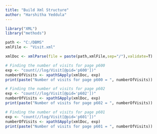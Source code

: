 ```yaml
---
title: "Build Xml Structure"
author: "Harshitha Yeddula"
---
```


```r
library("XML")
library("methods")

path <- "C:/DBMS"
xmlFile <- "Visit.xml"

xmlDoc <- xmlParse(file = paste(path,xmlFile,sep="/"),validate=T)
```

```r
# Finding the number of visits for page p600
exp <- "count(//log/Visit[@pid='p600'])"
numberOfVisits <- xpathSApply(xmlDoc, exp)
print(paste("Number of visits for page p600 = ", numberOfVisits))
```
```r
# Finding the number of visits for page p602
exp <- "count(//log/Visit[@pid='p602'])"
numberOfVisits <- xpathSApply(xmlDoc, exp)
print(paste("Number of visits for page p602 = ", numberOfVisits))
```
```r
# Finding the number of visits for page p601
exp <- "count(//log/Visit[@pid='p601'])"
numberOfVisits <- xpathSApply(xmlDoc, exp)
print(paste("Number of visits for page p601 = ", numberOfVisits))
```
